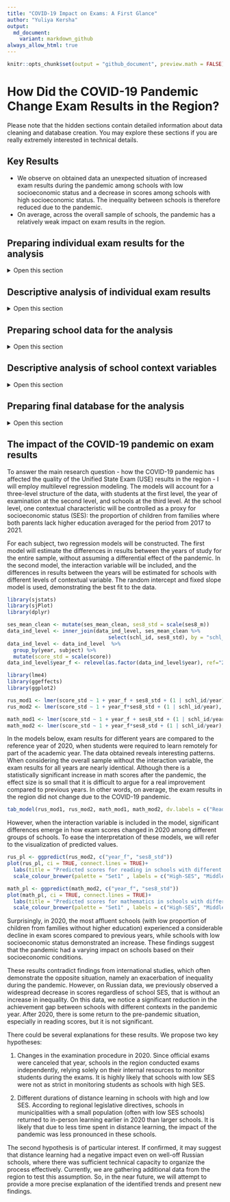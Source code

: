 ```yaml
---
title: "COVID-19 Impact on Exams: A First Glance"
author: "Yuliya Kersha"
output:
  md_document:
    variant: markdown_github
always_allow_html: true
---
```


```r
knitr::opts_chunk$set(output = "github_document", preview.math = FALSE)
```

# How Did the COVID-19 Pandemic Change Exam Results in the Region?

Please note that the hidden sections contain detailed information about data cleaning and database creation. You may explore these sections if you are really extremely interested in technical details.

## Key Results

* We observe on obtained data an unexpected situation of increased exam results during the pandemic among schools with low socioeconomic status and a decrease in scores among schools with high socioeconomic status. The inequality between schools is therefore reduced due to the pandemic.
* On average, across the overall sample of schools, the pandemic has a relatively weak impact on exam results in the region.



## Preparing individual exam results for the analysis

<details>
  <summary>Open this section</summary>
  
The data type is numeric, and there are no typos or unnecessary characters in the database. There are missing data points for some subjects, but it is not a problem. There are no duplicate records for students in the database.

```r
library(readxl)
ind_data <- read_excel("ind_data.xlsx", na="NA")

str(ind_data)
sapply(ind_data, function(x) sum(is.na(x)))
sapply(ind_data, function(x) sum(duplicated(x)))
```
To compare exams across different years, we will convert the scores into a percentage of exam completion. This means dividing all values by the maximum score possible for the exam in the particular year. The step is necessary, because the maximum scores vary from year to year. 

```r
max_scores <- data.frame(year = c(2017, 2018, 2019, 2020, 2021, 2022),
                          rus = c(39, 39, 39, 33, 33, 33),
                          math = c(32, 32, 32, 32, 31, 31))
print(max_scores)
```
```r
library(dplyr)
ind_data <- left_join(ind_data, max_scores, by = "year")
ind_data <- ind_data %>%
  mutate(rus_perc = rus.x / rus.y * 100,
         math_perc = math.x / math.y * 100)
```
Let's examine the descriptive statistics. We observe that there is a zero percent completion rate for certain exams. This is suspicious and could indicate the presence of outliers in the data. It is particularly concerning when it comes to the reading exam, where achievements are typically quite high.
```r
library(tidyr)
ind_data_long <- ind_data %>% 
  select(year, schl_id, stud_id, rus_perc, math_perc) %>%
  pivot_longer(cols = rus_perc:math_perc, names_to = "subject", values_to = "score") %>%
  mutate(subject = case_when(
    subject == "rus_perc" ~ "rus",
    subject == "math_perc" ~ "math",
    TRUE ~ subject))

descriptives <- ind_data_long %>%
  group_by(year, subject) %>%
  summarize(n = sum(!is.na(score)),
            mean = round(mean(score, na.rm = TRUE)), 
            sd = round(sd(score, na.rm = TRUE)), 
            min = round(min(score, na.rm = TRUE)), 
            max = round(max(score, na.rm = TRUE))) %>%
  arrange(factor(subject, levels = c("rus", "math")), year)

library(kableExtra)
kable(descriptives, digits = 0, align = c("l", "l", "c", "c", "c", "c"), col.names = c("Year", "Subject", "N", "Mean", "Std.d.", "Min", "Max")) %>%
  kable_styling(full_width = F) %>%
  pack_rows("Reading", 1, 6) %>%
  pack_rows("Math", 7, 12) %>%
  add_header_above(c("The descriptive statistics for the results of the Unified State Exam
                     in the region from 2017 to 2022"=7))
```
Let's also examine box plots, which can help identify suspicious values in the data. We observe the presence of such values. In reading, despite high average scores, there are suspiciously low values for the exam completion percentage. In mathematics, there are both unusually low and high scores.

```r
library(ggplot2)
ggplot(ind_data_long[ind_data_long$subject == "rus", ], aes(x = as.factor(year), y = score)) +
  geom_boxplot(fill = "#7cb3e6", alpha=0.8) +
  labs(title = "Distribution of scores in reading from 2017 to 2022", x = "Year", y = "Score")

ggplot(ind_data_long[ind_data_long$subject == "math", ], aes(x = as.factor(year), y = score)) +
  geom_boxplot(fill = "gold1", alpha=0.5) +
  labs(title = "Distribution of scores in mathematics from 2017 to 2022", x = "Year", y = "Score")
```

Now let's use the formal Tukey's method to determine the number of outliers for each subject in each year.

```r
outlier_counts <- ind_data_long %>%
  group_by(year, subject) %>%
  summarize(n = sum(!is.na(score)),
            outliers = sum(score < quantile(score, 0.25, na.rm = TRUE) - 1.5*IQR(score, na.rm = TRUE) | 
                             score > quantile(score, 0.75, na.rm = TRUE) + 1.5*IQR(score, na.rm = TRUE),
                           na.rm = TRUE))

outlier_counts %>%
  group_by(subject) %>%
  summarize(n=sum(n), outliers=sum(outliers))
```
Overall, we can see that there aren't many of them, considering the total number of observations for each year and subject, so we can remove these data from the database.
```r
replace_outliers_with_na <- function(x, na.rm = TRUE) {
  qnt <- quantile(x, probs = c(.25, .75), na.rm = na.rm)
  H <- 1.5 * IQR(x, na.rm = na.rm)
  x[x < (qnt[1] - H) | x > (qnt[2] + H)] <- NA
  return(x)}

ind_data_clean <- ind_data_long %>% 
  group_by(year, subject) %>% 
  mutate(score = replace_outliers_with_na(score)) %>% 
  ungroup()
sapply(ind_data_long, function(x) sum(is.na(x)))
sapply(ind_data_clean, function(x) sum(is.na(x)))
```
</details>

## Descriptive analysis of individual exam results

<details>
  <summary>Open this section</summary>

Now let's conduct an initial exploratory data analysis using the percentage of exam completion (0-100) as an indicator of subject achievement, based on data without outliers. We will examine the descriptive statistics by year and subject. From the results, it can be observed that the averages for reading and mathematics decrease after 2019.

```r
descriptives <- ind_data_clean %>%
  group_by(year, subject) %>%
  summarize(n = sum(!is.na(score)),
            mean = round(mean(score, na.rm = TRUE)), 
            sd = round(sd(score, na.rm = TRUE)), 
            min = round(min(score, na.rm = TRUE)), 
            max = round(max(score, na.rm = TRUE))) %>%
  arrange(factor(subject, levels = c("rus", "math")), year)

kable(descriptives, digits = 0, align = c("l", "c", "c", "c", "c", "c"), col.names = c("Year", "Subject", "N", "Mean", "Std. dev.", "Min", "Max")) %>%
  kable_styling(full_width = F) %>%
  pack_rows("Reading", 1, 6) %>%
  pack_rows("Mathematics", 7, 12) %>%
  add_header_above(c("Descriptive Statistics of Unified State Exam 
                     Results in 2017-2022"=7))
```
Let's also take a look at a graph comparing the distribution of scores in reading and mathematics over a period of 6 years.

* Reading test consistently demontsrates the highest scores regardless of the year of the exam. It is the easiest exam, with a distribution heavily skewed to the left - meaning that more than half of the students score above the average.
* In mathematics, the average percentage of exam completion is generally lower than in reading. The distribution is slightly skewed to the right in the last years. All of this is indicating that the exam is more challenging than the reading exam.

```r
ggplot(ind_data_clean, aes(x = score, fill = subject)) +
  geom_density(alpha = 0.5) +
  facet_wrap(~ year, ncol = 3) +
  labs(title = "The distribution of exam results by subject in each year",
       x = "Score",
       fill = "Subject")
```
For each subject separately, we observe a slight decline in the results in 2020. However, in reading, there seem to be a recovery in the results after 2020, while such a trend is absent in mathematics. It is worth noting nevertheless that these data do not yet provide evidence of a statistically significant effect of the pandemic and only visually illustrate the situation without any control variables.
```r
ggplot(ind_data_clean[ind_data_clean$subject == "rus", ], aes(x = as.factor(year), y = score)) +
  geom_boxplot(fill = "#7cb3e6", alpha=0.8) +
  labs(title = "The distribution of exam results in reading from 2017 to 2022", x = "Year", y = "Score")

ggplot(ind_data_clean[ind_data_clean$subject == "math", ], aes(x = as.factor(year), y = score)) +
  geom_boxplot(fill = "gold1", alpha=0.5) +
  labs(title = "The distribution of exam results in mathematics from 2017 to 2022", x = "Year", y = "Score")
```
</details>

## Preparing school data for the analysis

<details>
  <summary>Open this section</summary>
  
Let's load the database of school variables from the file. All data in the file are numerical and have been entered without any typos or other symbols. A total of 30 contextual variables have been recorded for schools. From these variables, we need to select several that are substantively meaningful, consistently measured from year to year, and have relatively few missing values. To do this, let's first check the number of missing values in the database for these variables and remove those with a high number of NA.

```r
schl_data <- read_excel("schl_dat.xlsx", na="NA")
str(schl_data)
summary(schl_data)

schl_data %>%
  group_by(year) %>%
  summarise(n = sum(!is.na(schl_id)),
            across(ses1:ses17, list(miss = ~sum(is.na(.)))))

schl_ses <- select(schl_data, -"ses2", -"ses5", -"ses9", -"ses14", -"ses15", -"ses16", -"ses17")
```

After considering the relatively large number of missing values for several contextual variables, which were eventually removed, the following data remains in the database:

ses1: Proportion of students on the school register
ses3: Proportion of students learning Russian language for less than one year
ses4: Proportion of students with special needs (disabled children)
ses7: Proportion of students with one/both parents unemployed
ses8: Proportion of students with both parents without higher education
ses10: Proportion of students from incomplete families
ses11: Proportion of students from large families
ses12: Proportion of students from socially vulnerable families/leading a deviant lifestyle
ses13: Proportion of students from low-income families

For now we will keep all this variables and create averages for schools from 2017 to 2021 (contextual variables are available only until the year 2021). These new variables will provide an overview of the average socio-economic characteristics of the student population throughout the study period.

```r
ses_mean <- schl_ses %>%
  group_by(schl_id) %>%
  summarise(across(starts_with("ses"), 
                   list(m = mean, v = var), 
                   na.rm = TRUE))
```

Based on this data, we will identify schools with outliers in the means and variances of context variables, which suggest extreme values and significant changes in their student population over the past 5 years compared to the overall sample. These schools probably had errors in the data collection process, and we will exclude them from the analysis.

```r
ses_mean_clean <- ses_mean %>% 
  mutate_at(vars(starts_with("ses")), replace_outliers_with_na) %>% 
  ungroup()

library(stringr)
ses_mean_clean <- ses_mean_clean %>%
  mutate(across(ends_with("_m"), ~ ifelse(is.na(get(str_replace(cur_column(), "_m$", "_v"))), NA, .))) %>%
  ungroup()

sapply(ses_mean, function(x) sum(is.na(x)))
sapply(ses_mean_clean, function(x) sum(is.na(x)))
```
</details>

## Descriptive analysis of school context variables

<details>
  <summary>Open this section</summary>

Here are the conclusions that can be drawn from the descriptive statistics table:

* Even after removing data from several schools, there is still sufficient information in the database.
* Schools in the region differ significantly in terms of the proportion of students from families where both parents do not have higher education (on average 65%) and the proportion of students from low-income families (20%).
* There are smaller differences between schools in terms of the proportion of students with disabilities (5,4%), from unemployed families (14%), from incomplete families (22%), from large families (26%) and low-incone families (20%).
* The weakest indicators with low variance and close to zero mean values, are students on internal school records, students studying Russian language for less than a year, and students from socially vulnerable families. There are very few of them in the region's schools. We will exclude this variables from the database.
```r
ses_mean_clean <- select(ses_mean_clean, -ends_with("v"))

library(vtable)
ses_mean_clean %>%
select(-schl_id) %>%
st(out="kable", summ=c('notNA(x)','mean(x)', 'sd(x)', 'min(x)', 'max(x)'), title="Descriptive Statistics of Average School Data in 2017-2021",
labels=c("ses1: Proportion of students on the school register",
"ses3: Proportion of students learning Russian language for less than one year",
"ses4: Proportion of students with special needs (disabled children)",
"ses7: Proportion of students with one/both parents unemployed",
"ses8: Proportion of students with both parents without higher education",
"ses10: Proportion of students from incomplete families",
"ses11: Proportion of students from large families",
"ses12: Proportion of students from socially vulnerable families/leading a deviant lifestyle",
"ses13: Proportion of students from low-income families")) %>%
  kableExtra::kable_styling()
```

</details>

## Preparing final database for the analysis

<details>
  <summary>Open this section</summary>
  
Now we can merge the individual student data with the school-level context characteristics. Let's examine how the remaining school-level context characteristics in the database are associated with the exam results of the students.

```r
ses_mean_clean <- select(ses_mean_clean, -"ses1_m", -"ses3_m", -"ses12_m") 
data_ind_level <- merge(ind_data_clean, ses_mean_clean, by = "schl_id")

library(corrplot)
library(Hmisc)

rus <- subset(data_ind_level[, 5:11], data_ind_level$subject == "rus")
corr_r <- cor(rus, use = "pairwise.complete.obs", method="pearson")
testRes = rcorr(as.matrix(rus))
corrplot(corr_r, p.mat = testRes$p, method = "ellipse",
         addCoef.col = "black",
         number.cex = 0.75, sig.level = 0.05,
         tl.col = "black", title="Reading")

math <- subset(data_ind_level[, 5:11], data_ind_level$subject == "math")
corr_m <- cor(math, use = "pairwise.complete.obs", method="pearson")
testRes <- rcorr(as.matrix(math))
corrplot(corr_m, p.mat = testRes$p, method = "ellipse",
         addCoef.col = "black", sig.level = 0.05,
         number.cex = 0.75,
         tl.col = "black", title="Mathematics")


```
Based on the plot, the strongest correlation (and it's negative) with exam results shows the proportion of students from families where both parents do not have a higher education. Besides, this variable is strongly correlated with other student population characteristics. According to theory and our previous research findings, this specific variable is the most meaningful and substantively relevant. Therefore, in the future models, we will include only this one variable as a control characteristic of schools context.

</details>

## The impact of the COVID-19 pandemic on exam results
  
To answer the main research question - how the COVID-19 pandemic has affected the quality of the Unified State Exam (USE) results in the region - I will employ multilevel regression modeling. The models will account for a three-level structure of the data, with students at the first level, the year of examination at the second level, and schools at the third level. At the school level, one contextual characteristic will be controlled as a proxy for socioeconomic status (SES): the proportion of children from families where both parents lack higher education averaged for the period from 2017 to 2021.

For each subject, two regression models will be constructed. The first model will estimate the differences in results between the years of study for the entire sample, without assuming a differential effect of the pandemic. In the second model, the interaction variable will be included, and the differences in results between the years will be estimated for schools with different levels of contextual variable. The random intercept and fixed slope model is used, demonstrating the best fit to the data. 

```r
library(sjstats)
library(sjPlot)
library(dplyr)

ses_mean_clean <- mutate(ses_mean_clean, ses8_std = scale(ses8_m))
data_ind_level <- inner_join(data_ind_level, ses_mean_clean %>% 
                                 select(schl_id, ses8_std), by = "schl_id")
data_ind_level <- data_ind_level  %>% 
  group_by(year, subject) %>%
  mutate(score_std = scale(score))
data_ind_level$year_f <- relevel(as.factor(data_ind_level$year), ref="2020")

library(lme4)
library(ggeffects)
library(ggplot2)

rus_mod1 <- lmer(score_std ~ 1 + year_f + ses8_std + (1 | schl_id/year), data = data_ind_level, subset = subject == "rus")
rus_mod2 <- lmer(score_std ~ 1 + year_f*ses8_std + (1 | schl_id/year), data = data_ind_level, subset = subject == "rus")

math_mod1 <- lmer(score_std ~ 1 + year_f + ses8_std + (1 | schl_id/year), data = data_ind_level, subset = subject == "math")
math_mod2 <- lmer(score_std ~ 1 + year_f*ses8_std + (1 | schl_id/year), data = data_ind_level, subset = subject == "math")
```

In the models below, exam results for different years are compared to the reference year of 2020, when students were required to learn remotely for part of the academic year. The data obtained reveals interesting patterns. When considering the overall sample without the interaction variable, the exam results for all years are nearly identical. Although there is a statistically significant increase in math scores after the pandemic, the effect size is so small that it is difficult to argue for a real improvement compared to previous years. In other words, on average, the exam results in the region did not change due to the COVID-19 pandemic.

```r
tab_model(rus_mod1, rus_mod2, math_mod1, math_mod2, dv.labels = c("Reading", "Reading (with interaction)", "Mathematics", "Mathematics (with interaction)"), show.aic = TRUE, show.aicc = TRUE, show.loglik = TRUE)
```

However, when the interaction variable is included in the model, significant differences emerge in how exam scores changed in 2020 among different groups of schools. To ease the interpretation of these models, we will refer to the visualization of predicted values.

```r
rus_pl <- ggpredict(rus_mod2, c("year_f", "ses8_std"))
plot(rus_pl, ci = TRUE, connect.lines = TRUE)+
  labs(title = "Predicted scores for reading in schools with different SES", color="SES", x="Year", y="Exam score")+
  scale_colour_brewer(palette = "Set1" , labels = c("High-SES", "Middle-SES", "Low-SES"))
```

```r
math_pl <- ggpredict(math_mod2, c("year_f", "ses8_std"))
plot(math_pl, ci = TRUE, connect.lines = TRUE)+
  labs(title = "Predicted scores for mathematics in schools with different SES", color="SES", x="Year", y="Exam score")+
  scale_colour_brewer(palette = "Set1" , labels = c("High-SES", "Middle-SES", "Low-SES"))
```

Surprisingly, in 2020, the most affluent schools (with low proportion of children from families without higher education) experienced a considerable decline in exam scores compared to previous years, while schools with low socioeconomic status demonstrated an increase. These findings suggest that the pandemic had a varying impact on schools based on their socioeconomic conditions.

These results contradict findings from international studies, which often demonstrate the opposite situation, namely an exacerbation of inequality during the pandemic. However, on Russian data, we previously observed a widespread decrease in scores regardless of school SES, that is without an increase in inequality. On this data, we notice a significant reduction in the achievement gap between schools with different contexts in the pandemic year. After 2020, there is some return to the pre-pandemic situation, especially in reading scores, but it is not significant.

There could be several explanations for these results. We propose two key hypotheses:

1) Changes in the examination procedure in 2020. Since official exams were canceled that year, schools in the region conducted exams independently, relying solely on their internal resources to monitor students during the exams. It is highly likely that schools with low SES were not as strict in monitoring students as schools with high SES.

2) Different durations of distance learning in schools with high and low SES. According to regional legislative directives, schools in municipalities with a small population (often with low SES schools) returned to in-person learning earlier in 2020 than larger schools. It is likely that due to less time spent in distance learning, the impact of the pandemic was less pronounced in these schools.

The second hypothesis is of particular interest. If confirmed, it may suggest that distance learning had a negative impact even on well-off Russian schools, where there was sufficient technical capacity to organize the process effectively. Currently, we are gathering additional data from the region to test this assumption. So, in the near future, we will attempt to provide a more precise explanation of the identified trends and present new findings.